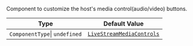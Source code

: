 Component to customize the host's media control(audio/video) buttons.

| Type                          | Default Value                                                                                                                                                                          |
| ----------------------------- | -------------------------------------------------------------------------------------------------------------------------------------------------------------------------------------- |
| `ComponentType`\| `undefined` | [`LiveStreamMediaControls`](https://github.com/GetStream/stream-video-js/blob/main/packages/react-native-sdk/src/components/Livestream/LivestreamControls/LivestreamMediaControls.tsx) |
